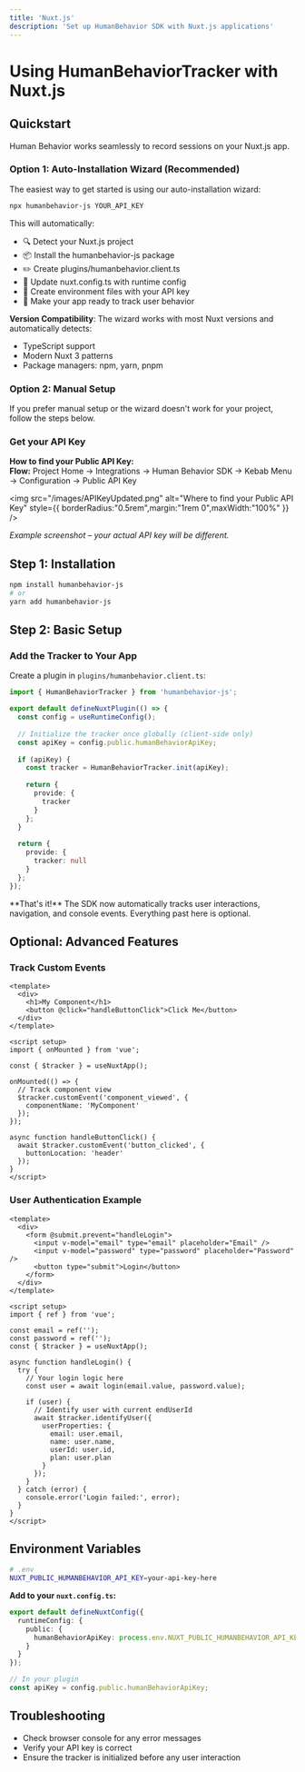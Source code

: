 ```yaml
---
title: 'Nuxt.js'
description: 'Set up HumanBehavior SDK with Nuxt.js applications'
---
```


# Using HumanBehaviorTracker with Nuxt.js

## Quickstart

Human Behavior works seamlessly to record sessions on your Nuxt.js app.

### Option 1: Auto-Installation Wizard (Recommended)

The easiest way to get started is using our auto-installation wizard:

```bash
npx humanbehavior-js YOUR_API_KEY
```

This will automatically:
- 🔍 Detect your Nuxt.js project
- 📦 Install the humanbehavior-js package
- ✏️ Create plugins/humanbehavior.client.ts
- 🔧 Update nuxt.config.ts with runtime config
- 🔧 Create environment files with your API key
- 🚀 Make your app ready to track user behavior

**Version Compatibility**: The wizard works with most Nuxt versions and automatically detects:
- TypeScript support
- Modern Nuxt 3 patterns
- Package managers: npm, yarn, pnpm

### Option 2: Manual Setup

If you prefer manual setup or the wizard doesn't work for your project, follow the steps below.

### Get your API Key

<Info>
  <strong>How to find your Public API Key:</strong><br/>
  <b>Flow:</b> Project Home → Integrations → Human Behavior SDK → Kebab Menu → Configuration → Public API Key
</Info>

<img
  src="/images/APIKeyUpdated.png"
  alt="Where to find your Public API Key"
  style={{ borderRadius:"0.5rem",margin:"1rem 0",maxWidth:"100%" }}
/>

<p style={{ fontSize: '0.95em', color: '#888', marginTop: '-0.5rem', marginBottom: '1.5rem' }}><em>Example screenshot – your actual API key will be different.</em></p>

## Step 1: Installation

```bash
npm install humanbehavior-js
# or
yarn add humanbehavior-js
```

## Step 2: Basic Setup

### Add the Tracker to Your App

Create a plugin in `plugins/humanbehavior.client.ts`:

```typescript
import { HumanBehaviorTracker } from 'humanbehavior-js';

export default defineNuxtPlugin(() => {
  const config = useRuntimeConfig();
  
  // Initialize the tracker once globally (client-side only)
  const apiKey = config.public.humanBehaviorApiKey;
  
  if (apiKey) {
    const tracker = HumanBehaviorTracker.init(apiKey);
    
    return {
      provide: {
        tracker
      }
    };
  }
  
  return {
    provide: {
      tracker: null
    }
  };
});
```

<Note>
  **That's it!** The SDK now automatically tracks user interactions, navigation, and console events. Everything past here is optional.
</Note>

## Optional: Advanced Features

### Track Custom Events

```vue
<template>
  <div>
    <h1>My Component</h1>
    <button @click="handleButtonClick">Click Me</button>
  </div>
</template>

<script setup>
import { onMounted } from 'vue';

const { $tracker } = useNuxtApp();

onMounted(() => {
  // Track component view
  $tracker.customEvent('component_viewed', {
    componentName: 'MyComponent'
  });
});

async function handleButtonClick() {
  await $tracker.customEvent('button_clicked', {
    buttonLocation: 'header'
  });
}
</script>
```

### User Authentication Example

```vue
<template>
  <div>
    <form @submit.prevent="handleLogin">
      <input v-model="email" type="email" placeholder="Email" />
      <input v-model="password" type="password" placeholder="Password" />
      <button type="submit">Login</button>
    </form>
  </div>
</template>

<script setup>
import { ref } from 'vue';

const email = ref('');
const password = ref('');
const { $tracker } = useNuxtApp();

async function handleLogin() {
  try {
    // Your login logic here
    const user = await login(email.value, password.value);
    
    if (user) {
      // Identify user with current endUserId
      await $tracker.identifyUser({
        userProperties: {
          email: user.email,
          name: user.name,
          userId: user.id,
          plan: user.plan
        }
      });
    }
  } catch (error) {
    console.error('Login failed:', error);
  }
}
</script>
```

## Environment Variables

```bash
# .env
NUXT_PUBLIC_HUMANBEHAVIOR_API_KEY=your-api-key-here
```

**Add to your `nuxt.config.ts`:**
```typescript
export default defineNuxtConfig({
  runtimeConfig: {
    public: {
      humanBehaviorApiKey: process.env.NUXT_PUBLIC_HUMANBEHAVIOR_API_KEY
    }
  }
});
```

```typescript
// In your plugin
const apiKey = config.public.humanBehaviorApiKey;
```

## Troubleshooting

- Check browser console for any error messages
- Verify your API key is correct
- Ensure the tracker is initialized before any user interaction 
